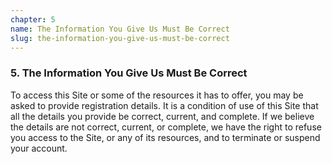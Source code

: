 ```yaml
---
chapter: 5
name: The Information You Give Us Must Be Correct
slug: the-information-you-give-us-must-be-correct
---
```


### 5. The Information You Give Us Must Be Correct

To access this Site or some of the resources it has to offer, you may be asked to provide registration details. It is a condition of use of this Site that all the details you provide be correct, current, and complete. If we believe the details are not correct, current, or complete, we have the right to refuse you access to the Site, or any of its resources, and to terminate or suspend your account.
